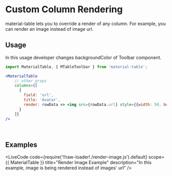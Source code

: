 
# Custom Column Rendering

material-table lets you to override a render of any column. For example, you can render an image instead of image url.

## Usage

In this usage developer changes backgroundColor of Toolbar component.

```jsx
import MaterialTable, { MTableToolbar } from 'material-table';

<MaterialTable
    // other props
    columns={[
      {
        field: 'url',
        title: 'Avatar',
        render: rowData => <img src={rowData.url} style={{width: 50, borderRadius: '50%'}}/>
      }
    ]}
/>
```

<br />


## Examples

<LiveCode
    code={require('!!raw-loader!./render-image.js').default}
    scope={{ MaterialTable }}
    title="Render Image Example"
    description="In this example, image is being rendered instead of images' url"
/>
